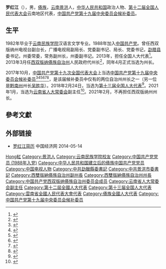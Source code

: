 '''罗红江'''（{{bd|1962年|5月||catIdx=Luo罗}}），男，[[傣族|傣族]]，[[云南省|云南]][[景洪市|景洪]]人，[[中华人民共和国|中华人民共和国]]政治人物、[[第十二届全国人民代表大会|第十二届全国人民代表大会]]云南地区代表，[[中国共产党第十九届中央委员会候补委员列表|中国共产党第十九届中央委员会候补委员]]。

== 生平 ==
1982年毕业于[[云南民族大学|云南民族学院]]汉语言文学专业。1988年加入[[中国共产党|中国共产党]]。曾任西双版纳州电视台副台长，广播电视局副局长、党委副书记、局长、党委书记，[[勐腊县|勐腊县]]委书记，州委常委，常务副州长，州委副书记。2013年，担任全国人大代表<ref>{{cite news|url=http://210.82.31.1:8084/delegate/viewDelegate.action?dbid=122380|title=全国人大代表信息-罗红江|newspaper=全国人大网|accessdate=2013-04-05|archiveurl=https://web.archive.org/web/20140814054641/http://www.npc.gov.cn/delegate/viewDelegate.action?dbid=122380|archivedate=2014-08-14|dead-url=yes}}</ref>。2013年3月任[[西双版纳傣族自治州|西双版纳傣族自治州]]人民政府代州长<ref>{{cite web|title=罗红江任西双版纳代州长 刀林荫辞州长职务|url=http://district.ce.cn/newarea/sddy/201303/14/t20130314_24198227.shtml|accessdate=2014-06-25|date=2013-03-14|publisher=中国经济网|archive-date=2019-06-05|archive-url=https://web.archive.org/web/20190605123851/http://district.ce.cn/newarea/sddy/201303/14/t20130314_24198227.shtml|dead-url=no}}</ref>，同年4月正式当选为州长。

2017年10月，[[中国共产党第十九次全国代表大会|中国共产党第十九次全国代表大会]]上当选[[中国共产党第十九届中央委员会候补委员列表|中国共产党第十九届中央委员会候补委员]]<ref>{{cite news|title=中国共产党第十九届中央委员会候补委员名单（172名）|url=https://news.gmw.cn/2017-10/25/content_26593954.htm|accessdate=2021-09-06|work=光明日报|agency=光明网|archive-date=2021-08-18|archive-url=https://web.archive.org/web/20210818074600/https://news.gmw.cn/2017-10/25/content_26593954.htm|dead-url=no}}</ref><ref>{{cite news |title=十九届中央委员、候补委员、中央纪委委员名单 |url=http://news.cri.cn/20171024/f3e85cce-38bb-818d-ce36-bd4c66d0d4c6.html |accessdate=2021-09-06 |work=国际在线 |agency=国际在线 |archive-date=2021-08-18 |archive-url=https://web.archive.org/web/20210818074542/http://news.cri.cn/20171024/f3e85cce-38bb-818d-ce36-bd4c66d0d4c6.html |dead-url=no }}</ref><ref>{{cite news |title=十九大受权发布：中国共产党第十九届中央委员会候补委员名单 |url=http://www.xinhuanet.com//politics/19cpcnc/2017-10/24/c_1121848883.htm |accessdate=2021-09-06 |work=新华网 |agency=新华网 |archive-date=2018-12-09 |archive-url=https://web.archive.org/web/20181209124324/http://www.xinhuanet.com//politics/19cpcnc/2017-10/24/c_1121848883.htm |dead-url=no }}</ref><ref>{{cite news|title=中国共产党第十九届中央委员会候补委员名单|url=http://guoqing.china.com.cn/zy/2018-03/01/content_50628437.htm|accessdate=2021-09-06|work=中国网|agency=中国网|archive-date=2021-08-18|archive-url=https://web.archive.org/web/20210818074045/http://guoqing.china.com.cn/zy/2018-03/01/content_50628437.htm|dead-url=no}}</ref><ref>{{cite news |title=中国共产党第十九届中央委员会候补委员名单 |url=http://www.gov.cn/guoqing/2017-10/24/content_5432328.htm |accessdate=2021-09-06 |work=中国政府网 |agency=中国政府网 |archive-date=2020-08-05 |archive-url=https://web.archive.org/web/20200805131505/http://www.gov.cn/guoqing/2017-10/24/content_5432328.htm |dead-url=no }}</ref><ref>{{cite news |title=中国共产党第十九届中央委员会候补委员名单 |url=https://china.huanqiu.com/article/9CaKrnK5yXI |accessdate=2021-09-06 |work=环球网 |agency=环球网 |archive-date=2021-08-18 |archive-url=https://web.archive.org/web/20210818074045/https://china.huanqiu.com/article/9CaKrnK5yXI |dead-url=no }}</ref>，是该届候补委员中仅有的两位自治州州长之一（另一位是[[黔南布依族苗族自治州|黔南州]]州长[[吴胜华|吴胜华]]）。2018年2月24日，当选为[[第十三届全国人大代表|第十三届全国人大代表]]<ref>{{Cite web|title=（受权发布）中华人民共和国第十三届全国人民代表大会代表名单-中新网|url=http://www.chinanews.com/gn/2018/02-25/8453959.shtml|accessdate=2021-02-13|work=中新网|archive-date=2018-02-27|archive-url=https://web.archive.org/web/20180227031724/http://www.chinanews.com/gn/2018/02-25/8453959.shtml|dead-url=no}}</ref>。2021年1月，当选为[[云南省人大常委会|云南省人大常委会]]副主任<ref>{{cite web|title=张太原、罗红江当选云南省人大常委会副主任|url=http://district.ce.cn/newarea/sddy/202101/29/t20210129_36273119.shtml|accessdate=2021-01-29|date=2021-01-29|publisher=中国经济网|archive-date=2021-02-14|archive-url=https://web.archive.org/web/20210214164848/http://district.ce.cn/newarea/sddy/202101/29/t20210129_36273119.shtml|dead-url=no}}</ref>。2021年2月，不再担任西双版纳州州长。

== 參考文獻 ==
{{reflist}}

== 外部链接 ==
* [http://district.ce.cn/newarea/sddy/201303/14/t20130314_24198227.shtml  罗红江简历] {{Wayback|url=http://district.ce.cn/newarea/sddy/201303/14/t20130314_24198227.shtml |date=20190605123851 }} 中国经济网 2014-05-14
{{start box}}
{{s-gov|prc}}
{{s-before|[[刀林荫|刀林荫]]}}
{{s-title|[[西双版纳傣族自治州人民政府|西双版纳傣族自治州人民政府]]州长|2013年3月－2021年2月}}
{{s-after|[[刀文|刀文]]}}
{{end box}}

{{云南省领导人}}
{{云南政治|其他}}

{{Authority control}}

{{DEFAULTSORT:Luo罗}}
[[Category:罗姓|Hong紅]]
[[Category:景洪人|Category:景洪人]]
[[Category:云南民族学院校友|Category:云南民族学院校友]]
[[Category:中国共产党党员_(1988年入党)|Category:中国共产党党员 (1988年入党)]]
[[Category:中华人民共和国建立后的傣族中国共产党党员|Category:中华人民共和国建立后的傣族中国共产党党员]]
[[Category:中国电视人物|Category:中国电视人物]]
[[Category:中共勐臘縣委書記|Category:中共勐臘縣委書記]]
[[Category:中共景洪市委書記|Category:中共景洪市委書記]]
[[Category:西雙版納傣族自治州副州長|Category:西雙版納傣族自治州副州長]]
[[Category:西雙版納傣族自治州州長|Category:西雙版納傣族自治州州長]]
[[Category:中国共产党西双版纳傣族自治州委员会成员|Category:中国共产党西双版纳傣族自治州委员会成员]]
[[Category:云南省人大常委会副主任|Category:云南省人大常委会副主任]]
[[Category:第十二屆全國人大代表|Category:第十二屆全國人大代表]]
[[Category:第十三届全国人大代表|Category:第十三届全国人大代表]]
[[Category:雲南省全國人民代表大會代表|Category:雲南省全國人民代表大會代表]]
[[Category:傣族全國人大代表|Category:傣族全國人大代表]]
[[Category:中国共产党第十九届中央委员会候补委员|Category:中国共产党第十九届中央委员会候补委员]]